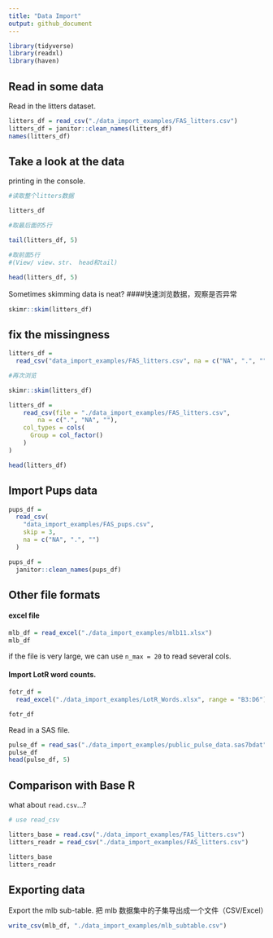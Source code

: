 ```yaml
---
title: "Data Import"
output: github_document
---
```


```r
library(tidyverse)
library(readxl)
library(haven)
```

## Read in some data 

Read in the litters dataset.

```r
litters_df = read_csv("./data_import_examples/FAS_litters.csv")
litters_df = janitor::clean_names(litters_df)
names(litters_df)
```

 
## Take a look at the data

printing in the console.

```r
#读取整个litters数据

litters_df
```

```r
#取最后面的5行

tail(litters_df, 5)
```

```r
#取前面5行
#(View/ view、str、 head和tail)

head(litters_df, 5)
```

Sometimes skimming data is neat?
####快速浏览数据，观察是否异常
```r
skimr::skim(litters_df)
```

## fix the missingness
```r
litters_df = 
  read_csv("data_import_examples/FAS_litters.csv", na = c("NA", ".", ""))
```

```r
#再次浏览

skimr::skim(litters_df)
```


```r
litters_df = 
    read_csv(file = "./data_import_examples/FAS_litters.csv",
        na = c(".", "NA", ""),
    col_types = cols(
      Group = col_factor()
    )
)

head(litters_df)
```

## Import Pups data

```r
pups_df = 
  read_csv(
    "data_import_examples/FAS_pups.csv",
    skip = 3,
    na = c("NA", ".", "")
  )

pups_df = 
  janitor::clean_names(pups_df)
```

## Other file formats

#### excel file 
```r
mlb_df = read_excel("./data_import_examples/mlb11.xlsx")
mlb_df
```

if the file is very large, we can use `n_max = 20` to read several cols.


#### Import LotR word counts.

```r
fotr_df =
  read_excel("./data_import_examples/LotR_Words.xlsx", range = "B3:D6")

fotr_df
```

Read in a SAS file.

```r
pulse_df = read_sas("./data_import_examples/public_pulse_data.sas7bdat")
pulse_df
head(pulse_df, 5)
```

## Comparison with Base R


what about `read.csv`...?

```r
# use read_csv

litters_base = read.csv("./data_import_examples/FAS_litters.csv")
litters_readr = read_csv("./data_import_examples/FAS_litters.csv")

litters_base
litters_readr
```

## Exporting data

Export the mlb sub-table.
把 mlb 数据集中的子集导出成一个文件（CSV/Excel）

```r
write_csv(mlb_df, "./data_import_examples/mlb_subtable.csv")
```

